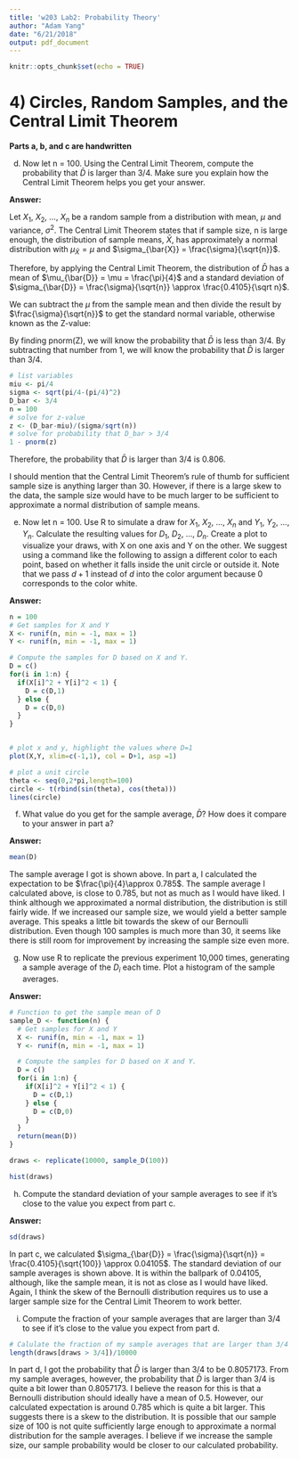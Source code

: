 ```yaml
---
title: 'w203 Lab2: Probability Theory'
author: "Adam Yang"
date: "6/21/2018"
output: pdf_document
---
```


```r
knitr::opts_chunk$set(echo = TRUE)
```

# 4) Circles, Random Samples, and the Central Limit Theorem

**Parts a, b, and c are handwritten**

  d. Now let n = 100. Using the Central Limit Theorem, compute the probability that $\bar{D}$ is larger than 3/4. Make sure you explain how the Central Limit Theorem helps you get your answer.
  
  **Answer:**
  
  Let $X_1$, $X_2$, ..., $X_n$ be a random sample from a distribution with mean, $\mu$ and variance, $\sigma^2$. The Central Limit Theorem states that if sample size, n is large enough, the distribution of sample means, $\bar{X}$, has approximately a normal distribution with $\mu_{\bar{X}} = \mu$ and $\sigma_{\bar{X}} = \frac{\sigma}{\sqrt{n}}$. 
  
  Therefore, by applying the Central Limit Theorem, the distribution of $\bar{D}$ has a mean of $\mu_{\bar{D}} = \mu = \frac{\pi}{4}$ and a standard deviation of $\sigma_{\bar{D}} = \frac{\sigma}{\sqrt{n}} \approx \frac{0.4105}{\sqrt n}$.
  
  We can subtract the $\mu$ from the sample mean and then divide the result by $\frac{\sigma}{\sqrt{n}}$ to get the standard normal variable, otherwise known as the Z-value:
  \begin{center}$Z=\frac{\bar{D}-\mu}{\sigma/\sqrt n}$\end{center}
  \begin{center}$Z=\frac{\frac{3}{4}-\frac{\pi}{4}}{0.4105/\sqrt{100}}$\end{center}
  
  By finding pnorm(Z), we will know the probability that $\bar{D}$ is less than 3/4. By subtracting that number from 1, we will know the probability that $\bar{D}$ is larger than 3/4.
  
```R
# list variables
miu <- pi/4
sigma <- sqrt(pi/4-(pi/4)^2)
D_bar <- 3/4
n = 100
# solve for z-value
z <- (D_bar-miu)/(sigma/sqrt(n))
# solve for probability that D_bar > 3/4
1 - pnorm(z)
``` 

Therefore, the probability that $\bar{D}$ is larger than 3/4 is 0.806.

I should mention that the Central Limit Theorem's rule of thumb for sufficient sample size is anything larger than 30. However, if there is a large skew to the data, the sample size would have to be much larger to be sufficient to approximate a normal distribution of sample means.

  e. Now let n = 100. Use R to simulate a draw for $X_1$, $X_2$, ..., $X_n$ and $Y_1$, $Y_2$, ..., $Y_n$. Calculate the resulting values for $D_1$, $D_2$, ..., $D_n$. Create a plot to visualize your draws, with X on one axis and Y on the other. We suggest using a command like the following to assign a different color to each point, based on whether it falls inside the unit circle or outside it. Note that we pass $d+1$ instead of $d$ into the color argument because 0 corresponds to the color white.
  
**Answer:**

```R
n = 100
# Get samples for X and Y
X <- runif(n, min = -1, max = 1)
Y <- runif(n, min = -1, max = 1)

# Compute the samples for D based on X and Y.
D = c()
for(i in 1:n) {
  if(X[i]^2 + Y[i]^2 < 1) {
    D = c(D,1)
  } else {
    D = c(D,0)
  }
}


# plot x and y, highlight the values where D=1
plot(X,Y, xlim=c(-1,1), col = D+1, asp =1)

# plot a unit circle
theta <- seq(0,2*pi,length=100)
circle <- t(rbind(sin(theta), cos(theta)))
lines(circle) 
```

  f. What value do you get for the sample average, $\bar{D}$? How does it compare to your answer in part a?
  
  **Answer:**
  
```R
mean(D)
```

The sample average I got is shown above. In part a, I calculated the expectation to be $\frac{\pi}{4}\approx 0.785$. The sample average I calculated above, is close to 0.785, but not as much as I would have liked. I think although we approximated a normal distribution, the distribution is still fairly wide. If we increased our sample size, we would yield a better sample average. This speaks a little bit towards the skew of our Bernoulli distribution. Even though 100 samples is much more than 30, it seems like there is still room for improvement by increasing the sample size even more.

  g. Now use R to replicate the previous experiment 10,000 times, generating a sample average of the $D_i$ each time. Plot a histogram of the sample averages.
  
**Answer:**

```R
# Function to get the sample mean of D
sample_D <- function(n) {
  # Get samples for X and Y
  X <- runif(n, min = -1, max = 1)
  Y <- runif(n, min = -1, max = 1)

  # Compute the samples for D based on X and Y.
  D = c()
  for(i in 1:n) {
    if(X[i]^2 + Y[i]^2 < 1) {
      D = c(D,1)
    } else {
      D = c(D,0)
    }
  }
  return(mean(D))
}

draws <- replicate(10000, sample_D(100))

hist(draws)

```

  h. Compute the standard deviation of your sample averages to see if it's close to the value you expect from part c.
  
**Answer:**

```R
sd(draws)
```

In part c, we calculated $\sigma_{\bar{D}} = \frac{\sigma}{\sqrt{n}} = \frac{0.4105}{\sqrt{100}} \approx 0.04105$. The standard deviation of our sample averages is shown above. It is within the ballpark of 0.04105, although, like the sample mean, it is not as close as I would have liked. Again, I think the skew of the Bernoulli distribution requires us to use a larger sample size for the Central Limit Theorem to work better.

  i. Compute the fraction of your sample averages that are larger than 3/4 to see if it's close to the value you expect from part d.
  
```R
# Calulate the fraction of my sample averages that are larger than 3/4
length(draws[draws > 3/4])/10000
```

In part d, I got the probability that $\bar{D}$ is larger than 3/4 to be 0.8057173. From my sample averages, however, the probability that $\bar{D}$ is larger than 3/4 is quite a bit lower than 0.8057173. I believe the reason for this is that a Bernoulli distribution should ideally have a mean of 0.5. However, our calculated expectation is around 0.785 which is quite a bit larger. This suggests there is a skew to the distribution. It is possible that our sample size of 100 is not quite sufficiently large enough to approximate a normal distribution for the sample averages. I believe if we increase the sample size, our sample probability would be closer to our calculated probability.

